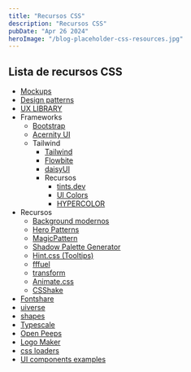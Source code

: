 ```yaml
---
title: "Recursos CSS"
description: "Recursos CSS"
pubDate: "Apr 26 2024"
heroImage: "/blog-placeholder-css-resources.jpg"
---
```


## Lista de recursos CSS

-   [Mockups](https://shots.so/)
-   [Design patterns](https://ui-patterns.com/patterns)
-   [UX LIBRARY](https://www.uxlibrary.org/)
-   Frameworks
    -   [Bootstrap](https://getbootstrap.com/)
    -   [Acernity UI](https://ui.aceternity.com/)
    -   Tailwind
        -   [Tailwind](https://tailwindcss.com/)
        -   [Flowbite](https://flowbite.com/)
        -   [daisyUI](https://daisyui.com/)
        -   Recursos
            -   [tints.dev](https://www.tints.dev/)
            -   [UI Colors](https://uicolors.app/create)
            -   [HYPERCOLOR](https://hypercolor.dev/)
-   Recursos
    -   [Background modernos](https://bg.ibelick.com/)
    -   [Hero Patterns](https://heropatterns.com/)
    -   [MagicPattern](https://www.magicpattern.design/tools/css-backgrounds)
    -   [Shadow Palette Generator](https://www.joshwcomeau.com/shadow-palette/)
    -   [Hint.css (Tooltips)](https://kushagra.dev/lab/hint/)
    -   [fffuel](https://fffuel.co/)
    -   [transform](https://transform.tools/)
    -   [Animate.css](https://animate.style/?ref=itdo.com)
    -   [CSShake](https://elrumordelaluz.github.io/csshake/?ref=itdo.com)
-   [Fontshare](https://www.fontshare.com/)
-   [uiverse](https://uiverse.io/)
-   [shapes](https://shapes.framer.website/)
-   [Typescale](https://typescale.com/)
-   [Open Peeps](https://www.openpeeps.com/)
-   [Logo Maker](https://logo.com/)
-   [css loaders](https://css-loaders.com/)
-   [UI components examples](https://github.com/atherosai/ui?tab=readme-ov-file)

